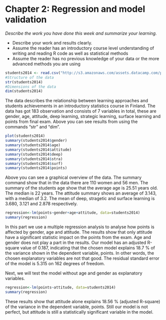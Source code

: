 # Chapter 2: Regression and model validation

*Describe the work you have done this week and summarize your learning.*

- Describe your work and results clearly. 
- Assume the reader has an introductory course level understanding of writing and reading R code as well as statistical methods
- Assume the reader has no previous knowledge of your data or the more advanced methods you are using  

```{r, echo=FALSE, message=FALSE}
students2014 <- read.csv("http://s3.amazonaws.com/assets.datacamp.com/production/course_2218/datasets/learning2014.txt", header = T)
#Structure of the data
str(students2014)
#Dimensions of the data
dim(students2014)
```


The data describes the relationship between learning approaches and students achievements in an introductory statistics course in Finland. The data has got 183 observation and consists of 7 variables in total, these are gender, age, attitude, deep learning, strategic learning, surface learning and points from final exam. Above you can see results from using the commands "str" and "dim".



```{r, echo=FALSE, message=FALSE}
plot(students2014)
summary(students2014$gender)
summary(students2014$age)
summary(students2014$attitude)
summary(students2014$deep)
summary(students2014$stra)
summary(students2014$surf)
summary(students2014$points)

```

Above you can see a graphical overview of the data. The summary command show that in the data there are 110 women and 56 men. The summary of the students age show that the average age is 25.51 years old. The median is 22 years. The attitude summary shows an average of 3.143, with a median of 3.2. The mean of deep, stragetic and surface learning is 3.680, 3.121 and 2.878 respectively. 

```{r, echo=FALSE, message=FALSE}
regression<-lm(points~gender+age+attitude, data=students2014)
summary(regression)
```

In this part we use a multiple regression analysis to analyse how points is affected by gender, age and attitude. The results show that only attitude have a significant statistic impact on the points from the exam. Age and gender does not play a part in the results. Our model has an adjusted R-square value of 0.187, indicating that the chosen model explains 18.7 % of the variance shown in the dependent variable, points. In other words, the chosen explanatory variables are not that good. The residual standard error of the model is 5.315 on 162 degrees of freedom.

Next, we will test the model without age and gender as explanatory variables. 

```{r, echo=FALSE, message=FALSE}
regression<-lm(points~attitude, data=students2014)
summary(regression)
```

These results show that attitude alone explains 18.56 % (adjusted R-square) of the variance in the dependent variable, points. Still our model is not perfect, but attitude is still a statistically significant variable in the model. 

```{r, echo=FALSE, message=FALSE}

```